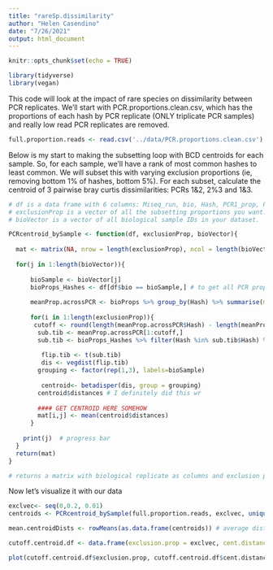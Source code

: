 ```yaml
---
title: "rareSp.dissimilarity"
author: "Helen Casendino"
date: "7/26/2021"
output: html_document
---
```


```r
knitr::opts_chunk$set(echo = TRUE)
```
```r
library(tidyverse)
library(vegan)
```

This code will look at the impact of rare species on dissimilarity between PCR replicates. We'll start with PCR.proportions.clean.csv, which has the proportions of each hash by PCR replicate (ONLY triplicate PCR samples) and really low read PCR replicates are removed. 

```r
full.proportion.reads <- read.csv('../data/PCR.proportions.clean.csv')
```

Below is my start to making the subsetting loop with BCD centroids for each sample. So, for each sample, we'll have a rank of most common hashes to least common. We will subset this with varying exclusion proportions (ie, removing bottom 1% of hashes, bottom 5%). For each subset, calculate the centroid of 3 pairwise bray curtis dissimilarities: PCRs 1&2, 2%3 and 1&3.   

```r

# df is a data frame with 6 columns: Miseq_run, bio, Hash, PCR1_prop, PCR2_prop, PCR3_prop
# exclusionProp is a vector of all the subsetting proportions you want. A vector of (0.01, 0.05) means you'll get the PCR centroid for when 1% of the lowest proportion samples are excluded, and when 5% of lowest prop samples are excluded.
# bioVector is a vector of all biological sample IDs in your dataset.

PCRcentroid_bySample <- function(df, exclusionProp, bioVector){
   
  mat <- matrix(NA, nrow = length(exclusionProp), ncol = length(bioVector))
  
  for(j in 1:length(bioVector)){
    
      bioSample <- bioVector[j]
      bioProps_Hashes <- df[df$bio == bioSample,] # to get all PCR props from that one sample
      
      meanProp.acrossPCR <- bioProps %>% group_by(Hash) %>% summarise(meanProp.PCR = mean(c(PCR1_prop, PCR2_prop,PCR3_prop))) %>% arrange(desc(meanProp.PCR)) # to get rarity order
      
      for(i in 1:length(exclusionProp)){
       cutoff <- round(length(meanProp.acrossPCR$Hash) - length(meanProp.acrossPCR$Hash)*exclusionProp[i])
        sub.tib <- meanProp.acrossPCR[1:cutoff,]
        sub.tib <- bioProps_Hashes %>% filter(Hash %in% sub.tib$Hash) %>% select(!c(Hash, bio,Miseq_run))
       
         flip.tib <- t(sub.tib)
         dis <- vegdist(flip.tib)
        grouping <- factor(rep(1,3), labels=bioSample)
       
         centroid<- betadisper(dis, group = grouping)
        centroid$distances # I definitely did this wr
        
        #### GET CENTROID HERE SOMEHOW
        mat[i,j] <- mean(centroid$distances)
      }
    
    print(j)  # progress bar
  }
  return(mat)
}

# returns a matrix with biological replicate as columns and exclusion proportion as rows. 

```

Now let's visualize it with our data

```r

exclvec<- seq(0,0.2, 0.01)
centroids <- PCRcentroid_bySample(full.proportion.reads, exclvec, unique(full.proportion.reads$bio))

mean.centroidDists <- rowMeans(as.data.frame(centroids)) # average distances to centroid of PCR reps for all exclusion proportion values across biological replicates

cutoff.centroid.df <- data.frame(exclusion.prop = exclvec, cent.distance = mean.centroidDists) # combines with exclusion prop vector
```


```r
plot(cutoff.centroid.df$exclusion.prop, cutoff.centroid.df$cent.distance, pch = 19, xlab = "% Rare Species Excluded", ylab = "Distance to Centroid")

```


